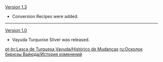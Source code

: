 {{Change History/Header}}
[[Version 1.3]]
*Conversion Recipes were added.
----
[[Version 1.0]]
*Vayuda Turquoise Sliver was released.
<noinclude>


[[pt-br:Lasca de Turquesa Vayuda/Histórico de Mudanças]]
[[ru:Осколок бирюзы Вайюда/История изменений]]
</noinclude>